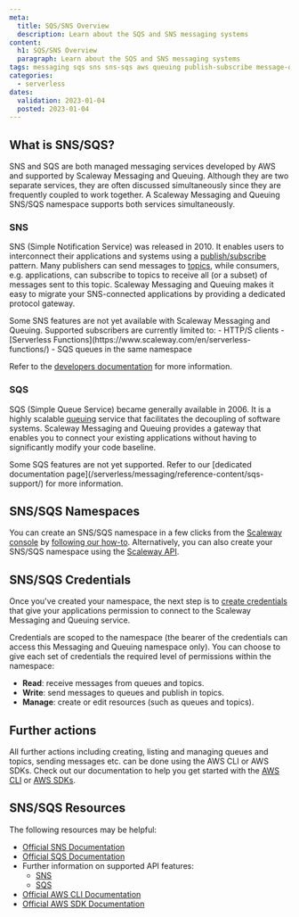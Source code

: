 ```yaml
---
meta:
  title: SQS/SNS Overview
  description: Learn about the SQS and SNS messaging systems
content:
  h1: SQS/SNS Overview
  paragraph: Learn about the SQS and SNS messaging systems
tags: messaging sqs sns sns-sqs aws queuing publish-subscribe message-queue
categories: 
  - serverless
dates:
  validation: 2023-01-04
  posted: 2023-01-04
---
```


## What is SNS/SQS?

SNS and SQS are both managed messaging services developed by AWS and supported by Scaleway Messaging and Queuing. Although they are two separate services, they are often discussed simultaneously since they are frequently coupled to work together. A Scaleway Messaging and Queuing SNS/SQS namespace supports both services simultaneously.

### SNS

SNS (Simple Notification Service) was released in 2010. It enables users to interconnect their applications and systems using a [publish/subscribe](/serverless/messaging/concepts#publishsubscribe) pattern. Many publishers can send messages to [topics](/serverless/messaging/concepts#topicexchange), while consumers, e.g. applications, can subscribe to topics to receive all (or a subset) of messages sent to this topic. Scaleway Messaging and Queuing makes it easy to migrate your SNS-connected applications by providing a dedicated protocol gateway. 

<Message type="note">
  Some SNS features are not yet available with Scaleway Messaging and Queuing. Supported subscribers are currently limited to:
    - HTTP/S clients
    - [Serverless Functions](https://www.scaleway.com/en/serverless-functions/)
    - SQS queues in the same namespace

  Refer to the [developers documentation](https://developers.scaleway.com/en/products/messaging_and_queuing/api/v1alpha1/) for more information.
</Message>

### SQS

SQS (Simple Queue Service) became generally available in 2006. It is a highly scalable [queuing](/serverless/messaging/concepts#queuing) service that facilitates the decoupling of software systems. Scaleway Messaging and Queuing provides a gateway that enables you to connect your existing applications without having to significantly modify your code baseline.

<Message type="note">
  Some SQS features are not yet supported. Refer to our [dedicated documentation page](/serverless/messaging/reference-content/sqs-support/) for more information.
</Message>

## SNS/SQS Namespaces

You can create an SNS/SQS namespace in a few clicks from the [Scaleway console](https://console.scaleway.com) by [following our how-to](/serverless/messaging/how-to/create-namespace). Alternatively, you can also create your SNS/SQS namespace using the [Scaleway API](https://developers.scaleway.com/en/).

## SNS/SQS Credentials

Once you've created your namespace, the next step is to [create credentials](/serverless/messaging/how-to/create-credentials) that give your applications permission to connect to the Scaleway Messaging and Queuing service.

Credentials are scoped to the namespace (the bearer of the credentials can access this Messaging and Queuing namespace only). You can choose to give each set of credentials the required level of permissions within the namespace:

  - **Read**: receive messages from queues and topics.
  - **Write**: send messages to queues and publish in topics.
  - **Manage**: create or edit resources (such as queues and topics).

## Further actions

All further actions including creating, listing and managing queues and topics, sending messages etc. can be done using the AWS CLI or AWS SDKs. Check out our documentation to help you get started with the [AWS CLI](/serverless/messaging/api-cli/connect-aws-cli/) or [AWS SDKs](/serverless/messaging/api-cli/python-node-sqs/).

## SNS/SQS Resources

The following resources may be helpful:

  - [Official SNS Documentation](https://docs.aws.amazon.com/sns/latest/dg/welcome.html)
  - [Official SQS Documentation](https://docs.aws.amazon.com/sqs/index.html) 
  - Further information on supported API features:
    - [SNS](/serverless/messaging/reference-content/sns-support/)
    - [SQS](/serverless/messaging/reference-content/sqs-support/)
  - [Official AWS CLI Documentation](https://aws.amazon.com/cli/)
  - [Official AWS SDK Documentation](https://aws.amazon.com/developer/tools/)